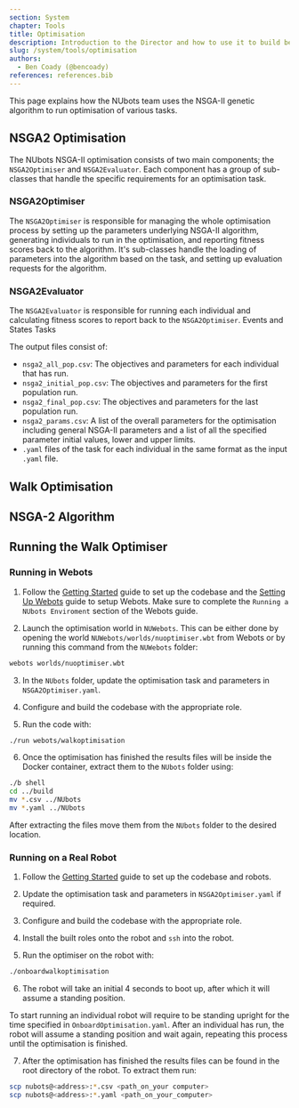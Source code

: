 ```yaml
---
section: System
chapter: Tools
title: Optimisation
description: Introduction to the Director and how to use it to build behaviours.
slug: /system/tools/optimisation
authors:
  - Ben Coady (@bencoady)
references: references.bib
---
```


This page explains how the NUbots team uses the NSGA-II genetic algorithm to run optimisation of various tasks.

## NSGA2 Optimisation
The NUbots NSGA-II optimisation consists of two main components; the `NSGA2Optimiser` and `NSGA2Evaluator`. Each component has a group of sub-classes that handle the specific requirements for an optimisation task.

### NSGA2Optimiser
The `NSGA2Optimiser` is responsible for managing the whole optimisation process by setting up the parameters underlying NSGA-II algorithm, generating individuals to run in the optimisation, and reporting fitness scores back to the algorithm. It's sub-classes handle the loading of parameters into the algorithm based on the task, and setting up evaluation requests for the algorithm.

### NSGA2Evaluator
The `NSGA2Evaluator` is responsible for running each individual and calculating fitness scores to report back to the `NSGA2Optimiser`.
Events and States
Tasks


The output files consist of:
  - `nsga2_all_pop.csv`: The objectives and parameters for each individual that has run.
  - `nsga2_initial_pop.csv`: The objectives and parameters for the first population run.
  - `nsga2_final_pop.csv`: The objectives and parameters for the last population run.
  - `nsga2_params.csv`: A list of the overall parameters for the optimisation including general NSGA-II parameters and a list of all the specified parameter initial values, lower and upper limits.
  - `.yaml` files of the task for each individual in the same format as the input `.yaml` file.

## Walk Optimisation


## NSGA-2 Algorithm

## Running the Walk Optimiser
### Running in Webots
1. Follow the [Getting Started](/guides/main/getting-started) guide to set up the codebase and the [Setting Up Webots](/guides/tools/webots) guide to setup Webots. Make sure to complete the `Running a NUbots Enviroment` section of the Webots guide.

2. Launch the optimisation world in `NUWebots`. This can be either done by opening the world `NUWebots/worlds/nuoptimiser.wbt` from Webots or by running this command from the `NUWebots` folder:
  ```bash
  webots worlds/nuoptimiser.wbt
  ```

3. In the `NUbots` folder, update the optimisation task and parameters in `NSGA2Optimiser.yaml`.

4. Configure and build the codebase with the appropriate role.

5. Run the code with:
  ```bash
  ./run webots/walkoptimisation
  ```

6. Once the optimisation has finished the results files will be inside the Docker container, extract them to the `NUbots` folder using:
  ```bash
  ./b shell
  cd ../build
  mv *.csv ../NUbots
  mv *.yaml ../NUbots
  ```
  After extracting the files move them from the `NUbots` folder to the desired location.

### Running on a Real Robot

1. Follow the [Getting Started](/guides/main/getting-started) guide to set up the codebase and robots.

2. Update the optimisation task and parameters in `NSGA2Optimiser.yaml` if required.

3. Configure and build the codebase with the appropriate role.

4. Install the built roles onto the robot and `ssh` into the robot.

5. Run the optimiser on the robot with:
  ```bash
  ./onboardwalkoptimisation
  ```

6. The robot will take an initial 4 seconds to boot up, after which it will assume a standing position.

  To start running an individual robot will require to be standing upright for the time specified in `OnboardOptimisation.yaml`. After an individual has run, the robot will assume a standing position and wait again, repeating this process until the optimisation is finished.

7. After the optimisation has finished the results files can be found in the root directory of the robot. To extract them run: 
  ```bash
  scp nubots@<address>:*.csv <path_on_your computer>
  scp nubots@<address>:*.yaml <path_on_your_computer>
  ```
